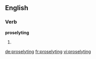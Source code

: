 ==English==

{{rfp|lang=en}}

===Verb===
'''proselyting'''

# {{present participle of|proselyte|lang=en}}

[[de:proselyting]]
[[fr:proselyting]]
[[vi:proselyting]]